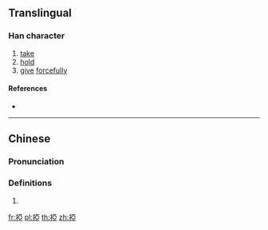 {{character info/new}}
{{also|挜}}
==Translingual==

===Han character===
{{Han char|rn=64|rad=手|as=08|sn=11|four=51017|canj=QMLM|ids=⿰扌亞}}

# [[take]]
# [[hold]]
# [[give]] [[forcefully]]

====References====
* {{Han ref|kx=0438.010|dkj=12263|dj=0787.090|hdz=31891.010|uh=6397|ud=25495|bh=D56F|bd=54639}}

----

==Chinese==
{{zh-forms|s=挜}}

===Pronunciation===
{{zh-pron
|m=yà
|c=aa3,ngaa3,ngaa6
|mc=
|oc=
|ma=
|cat=v
}}

===Definitions===
{{zh-hanzi}}

# {{rfdef|lang=zh}}

[[fr:掗]]
[[pl:掗]]
[[th:掗]]
[[zh:掗]]
